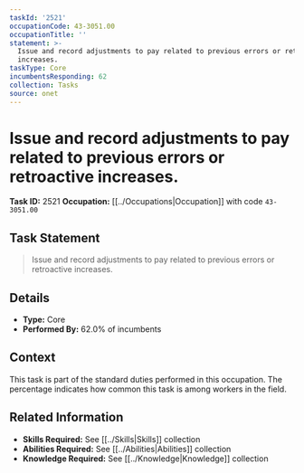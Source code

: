 ```yaml
---
taskId: '2521'
occupationCode: 43-3051.00
occupationTitle: ''
statement: >-
  Issue and record adjustments to pay related to previous errors or retroactive
  increases.
taskType: Core
incumbentsResponding: 62
collection: Tasks
source: onet
---
```

# Issue and record adjustments to pay related to previous errors or retroactive increases.

**Task ID:** 2521
**Occupation:** [[../Occupations|Occupation]] with code `43-3051.00`

## Task Statement

> Issue and record adjustments to pay related to previous errors or retroactive increases.

## Details

- **Type:** Core
- **Performed By:** 62.0% of incumbents

## Context

This task is part of the standard duties performed in this occupation. The percentage indicates how common this task is among workers in the field.

## Related Information

- **Skills Required:** See [[../Skills|Skills]] collection
- **Abilities Required:** See [[../Abilities|Abilities]] collection
- **Knowledge Required:** See [[../Knowledge|Knowledge]] collection
